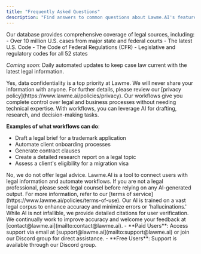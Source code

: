 ```yaml
---
title: "Frequently Asked Questions"  
description: "Find answers to common questions about Lawme.AI's features, data sources, and usage."
---
```



<AccordionGroup>

<Accordion title="What legal sources are included?">
   Our database provides comprehensive coverage of legal sources, including:
   - Over 10 million U.S. cases from major state and federal courts
   - The latest U.S. Code
   - The Code of Federal Regulations (CFR)
   - Legislative and regulatory codes for all 52 states

   *Coming soon*: Daily automated updates to keep case law current with the latest legal information.
</Accordion>

<Accordion title="Is my data secure and confidential?">
   Yes, data confidentiality is a top priority at Lawme. We will never share your information with anyone. For further details, please review our [privacy policy](https://www.lawme.ai/policies/privacy).
</Accordion>

<Accordion title="What can I do with workflows on Lawme?">
   Our workflows give you complete control over legal and business processes without needing technical expertise. With workflows, you can leverage AI for drafting, research, and decision-making tasks.

   **Examples of what workflows can do**:
   - Draft a legal brief for a trademark application
   - Automate client onboarding processes
   - Generate contract clauses
   - Create a detailed research report on a legal topic
   - Assess a client's eligibility for a migration visa

</Accordion>

<Accordion title="Does Lawme provide legal advice?">
   No, we do not offer legal advice. Lawme.AI is a tool to connect users with legal information and automate workflows. If you are not a legal professional, please seek legal counsel before relying on any AI-generated output. For more information, refer to our [terms of service](https://www.lawme.ai/policies/terms-of-use).
</Accordion>

<Accordion title="How accurate are the results from Lawme?">
   Our AI is trained on a vast legal corpus to enhance accuracy and minimize errors or 'hallucinations.' While AI is not infallible, we provide detailed citations for user verification. We continually work to improve accuracy and welcome your feedback at [contact@lawme.ai](mailto:contact@lawme.ai).
</Accordion>

<Accordion title="How can I get support?">
   - **Paid Users**: Access support via email at [support@lawme.ai](mailto:support@lawme.ai) or join our Discord group for direct assistance.
   - **Free Users**: Support is available through our Discord group.

</Accordion>

</AccordionGroup> 